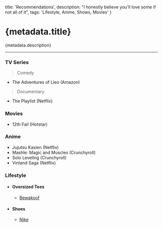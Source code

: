 
  title: 'Recommendations',
  description: "I honestly believe you'll love some if not all of it",
  tags: 'Lifestyle, Anime, Shows, Movies'
}

# {metadata.title}

{metadata.description}

---

### TV Series

> Comedy

- The Adventures of Lleo (Amazon)

> Documentary

- The Playlist (Netflix)

### Movies

- 12th Fail (Hotstar)

### Anime

- Jujutsu Kasien (Netflix)
- Mashle: Magic and Muscles (Crunchyroll)
- Solo Leveling (Crunchyroll)
- Vinland Saga (Netflix)

### Lifestyle

- #### Oversized Tees
  - [<p className="flex gap-1">Bewakoof<ArrowUpRight className="mt-0.5 h-4 w-4 text-blue-600" /></p>](https://www.bewakoof.com/)
- #### Shoes
  - [<p className="flex gap-1">Nike<ArrowUpRight className="mt-0.5 h-4 w-4 text-blue-600" /></p>](https://www.nike.com/)
